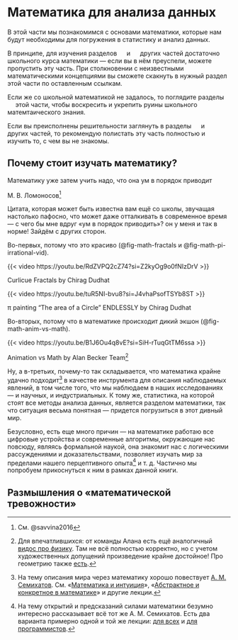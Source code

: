 # Математика для анализа данных {#part-math}

:::{.intro}
В этой части мы познакомимся с основами математики, которые нам будут необходимы для погружения в статистику и анализ данных.

В принципе, для изучения разделов ![](img/labs/lab_junior.png){height="1em"} и ![](img/labs/lab_middle.png){height="1em"} других частей достаточно школьного курса математики --- если вы в нём преуспели, можете пропустить эту часть. При столкновении с неизвестными математическими концепциями вы сможете скакнуть в нужный раздел этой части по оставленным ссылкам.

Если же со школьной математикой не задалось, то поглядите разделы ![](img/labs/lab_junior.png){height="1em"} этой части, чтобы воскресить и укрепить руины школьного матемтаического знания.

Если вы преисполнены решительности заглянуть в разделы ![](img/labs/lab_senior.png){height="1em"} и ![](img/labs/lab_guru.png){height="1em"} других частей, то рекомендую полистать эту часть полностью и изучить то, с чем вы не знакомы.
:::

## Почему стоит изучать математику?

::::{.quote}
Математику уже затем учить надо, что она ум в порядок приводит

:::{.quote-sign}
М. В. Ломоносов[^lomonosov-quote]
:::
::::

[^lomonosov-quote]: См. @savvina2016

Цитата, которая может быть известна вам ещё со школы, звучащая настолько пафосно, что может даже отталкивать в современное время --- с чего бы мне вдруг «ум в порядок приводить»? он у меня и так в норме! Зайдём с других сторон.

Во-первых, потому что это красиво (@fig-math-fractals и @fig-math-pi-irrational-vid).

:::{#fig-math-fractals}

{{< video https://youtu.be/RdZVPQ2cZ74?si=Z2kyOg9o0fNIzDrV >}}

Curlicue Fractals by Chirag Dudhat
:::

:::{#fig-math-pi-irrational-vid}

{{< video https://youtu.be/tuR5NI-bvu8?si=J4vhaPsofTSYb8ST >}}

π painting “The area of a Circle” ENDLESSLY by Chirag Dudhat
:::

Во-вторых, потому что в математике происходит дикий экшон (@fig-math-anim-vs-math).

:::{#fig-math-anim-vs-math}

{{< video https://youtu.be/B1J6Ou4q8vE?si=SiH-rTuqGtTM6ssa >}}

Animation vs Math by Alan Becker Team[^anim-vs-physics]
:::

[^anim-vs-physics]: Для впечатлившихся: от команды Алана есть ещё аналогичный [видос про физику](https://youtu.be/ErMSHiQRnc8?si=I14AAXK_4Ypwe6do). Там не всё полностью корректно, но с учетом художественных допущений произведение крайне достойное! Про геометрию также [есть](https://youtu.be/VEJWE6cpqw0?si=OcLOTLHb56Ok5OEK).

Ну, а в-третьих, почему-то так складывается, что математика крайне удачно подходит[^math-forth] в качестве инструмента для описания наблюдаемых явлений, в том числе того, что мы наблюдаем в наших исследованиях --- и научных, и индустриальных. К тому же, статистика, на которой стоят все методы анализа данных, является разделом математики, так что ситуация весьма понятная --- придется погрузиться в этот дивный мир.

[^math-forth]: На тему описания мира через математику хорошо повествует [А. М. Семихатов](https://ru.wikipedia.org/wiki/%D0%A1%D0%B5%D0%BC%D0%B8%D1%85%D0%B0%D1%82%D0%BE%D0%B2,_%D0%90%D0%BB%D0%B5%D0%BA%D1%81%D0%B5%D0%B9_%D0%9C%D0%B8%D1%85%D0%B0%D0%B9%D0%BB%D0%BE%D0%B2%D0%B8%D1%87). См. «[Математика и интуиция](https://postnauka.org/video/34416)», «[Абстрактное и конкретное в математике](https://postnauka.org/video/41678)» и другие лекции.

Безусловно, есть еще много причин --- на математике работаю все цифровые устройства и современные алгоритмы, окружающие нас повсюду, являясь формальной наукой, она знакомит нас с логическими рассуждениями и доказательствами, позволяет изучать мир за пределами нашего перцептивного опыта[^semikhatov-discoveries] и т. д. Частично мы попробуем прикоснуться к ним в рамках данной книги.

[^semikhatov-discoveries]: На тему открытий и предсказаний силами математики безумно интересно рассказывает всё тот же А. М. Семихатов. Есть два варианта примерно одной и той же лекции: [для всех](https://youtu.be/z7mHlwyY2vs?si=t63nGLwbsv_8u4ED) и [для программистов](https://youtu.be/-98It-7EDOo?si=nJKiP-n3UIunaTbd).


## Размышления о «математической тревожности»



